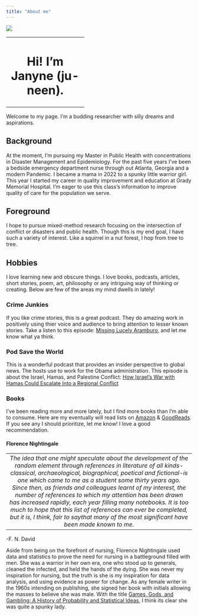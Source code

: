 ```yaml
---
title: "About me"
---
```


![](images/20230616_004639.jpg){fig-align="center"}

+:---------------------------:+
| # Hi! I'm Janyne (ju-neen). |
+-----------------------------+

Welcome to my page. I'm a budding researcher with silly dreams and aspirations.

## Background

At the moment, I'm pursuing my Master in Public Health with concentrations in Disaster Management and Epidemiology. For the past five years I've been a bedside emergency department nurse through out Atlanta, Georgia and a modern Pandemic. I became a mama in 2022 to a spunky little warrior girl. This year I started my career in quality improvement and education at Grady Memorial Hospital. I'm eager to use this class's information to improve quality of care for the population we serve.

## Foreground

I hope to pursue mixed-method research focusing on the intersection of conflict or disasters and public health. Though this is my end goal, I have such a variety of interest. Like a squirrel in a nut forest, I hop from tree to tree.

## Hobbies

I love learning new and obscure things. I love books, podcasts, articles, short stories, poem, art, philosophy or any intriguing way of thinking or creating. Below are few of the areas my mind dwells in lately!

### **Crime Junkies**

If you like crime stories, this is a great podcast. They do amazing work in positively using thier voice and audience to bring attention to lesser known stories. Take a listen to this episode: [Missing Lucely Aramburo](#0), and let me know what ya think.

### Pod Save the World

This is a wonderful podcast that provides an insider perspective to global news. The hosts use to work for the Obama administration. This episode is about the Israel, Hamas, and Palestine Conflict: [How Israel's War with Hamas Could Escalate Into a Regional Conflict](https://crooked.com/podcast/how-israels-war-with-hamas-could-escalate-into-a-regional-conflict/)

### Books

I've been reading more and more lately, but I find more books than I'm able to consume. Here are my eventually will read lists on [Amazon](https://www.amazon.com/hz/wishlist/ls/2DIEYURXTFDHS?ref_=wl_share) & [GoodReads](goodreads.com/Donnx3). If you see any I should prioritize, let me know! I love a good recommendation.

#### Florence Nightingale

|                                                                                                                                                                                                                                                                                                                                                                                                                                                                                                                                                                                                                       |
|:---------------------------------------------------------------------------------------------------------------------------------------------------------------------------------------------------------------------------------------------------------------------------------------------------------------------------------------------------------------------------------------------------------------------------------------------------------------------------------------------------------------------------------------------------------------------------------------------------------------------:|
| *The idea that one might speculate about the development of the random element through references in literature of all kinds-classical, archaeological, biographical, poetical and fictional-is one which came to me as a student some thirty years ago. Since then, as friends and colleagues learnt of my interest, the number of references to which my attention has been drawn has increased rapidly, each year filling many notebooks. It is too much to hope that this list of references can ever be completed, but it is, I think, fair to saythat many of the most significant have been made known to me.* |

-F. N. David

Aside from being on the forefront of nursing, Florence Nightingale used data and statistics to prove the need for nursing in a battleground filled with men. She was a warrior in her own era, one who stood up to generals, cleaned the infected, and held the hands of the dying. She was never my inspiration for nursing, but the truth is she is my inspiration for data analysis, and using evidence as power for change. As any female writer in the 1960s intending on publishing, she signed her book with initials allowing the masses to believe she was male. With the title [Games, Gods, and Gambling: A History of Probability and Statistical Ideas](https://archive.org/details/gamesgodsgambling-david-1962), I think its clear she was quite a spunky lady.
